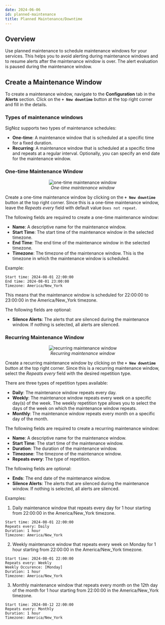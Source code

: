 ```yaml
---
date: 2024-06-06
id: planned-maintenance
title: Planned Maintenance/Downtime
---
```



## Overview

Use planned maintenance to schedule maintenance windows for your services. This helps you to avoid alerting during maintenance windows and to resume alerts after the maintenance window is over. The alert evaluation is paused during the maintenance window.

## Create a Maintenance Window

To create a maintenance window, navigate to the **Configuration** tab in the **Alerts** section. Click on the **`+ New downtime`** button at the top right corner and fill in the details.

### Types of maintenance windows

SigNoz supports two types of maintenance schedules:

- **One-time**: A maintenance window that is scheduled at a specific time for a fixed duration.
- **Recurring**: A maintenance window that is scheduled at a specific time and repeats at a regular interval. Optionally, you can specify an end date for the maintenance window.

### One-time Maintenance Window

<figure data-zoomable align='center'>
    <img src="/img/docs/product-features/alerts/one-time.png" alt="one-time maintenance window"/>
    <figcaption><i>One-time maintenance window</i></figcaption>
</figure>

Create a one-time maintenance window by clicking on the **`+ New downtime`** button at the top right corner. Since this is a one-time maintenance window, leave the *Repeats every* field with default value `Does not repeat`.

The following fields are required to create a one-time maintenance window:

- **Name**: A descriptive name for the maintenance window.
- **Start Time**: The start time of the maintenance window in the selected timezone.
- **End Time**: The end time of the maintenance window in the selected timezone.
- **Timezone**: The timezone of the maintenance window. This is the timezone in which the maintenance window is scheduled.

Example:

```
Start time: 2024-08-01 22:00:00
End time: 2024-08-01 23:00:00
Timezone: America/New_York
```

This means that the maintenance window is scheduled for 22:00:00 to 23:00:00 in the America/New_York timezone.

The following fields are optional:

- **Silence Alerts**: The alerts that are silenced during the maintenance window. If nothing is selected, all alerts are silenced.

### Recurring Maintenance Window

<figure data-zoomable align='center'>
    <img src="/img/docs/product-features/alerts/recurring-daily.png" alt="recurring maintenance window"/>
    <figcaption><i>Recurring maintenance window</i></figcaption>
</figure>

Create a recurring maintenance window by clicking on the **`+ New downtime`** button at the top right corner. Since this is a recurring maintenance window, select the *Repeats every* field with the desired repetition type.

There are three types of repetition types available:

- **Daily**: The maintenance window repeats every day.
- **Weekly**: The maintenance window repeats every week on a specific day(s) of the week. The weekly repetition type allows you to select the days of the week on which the maintenance window repeats.
- **Monthly**: The maintenance window repeats every month on a specific day of the month.

The following fields are required to create a recurring maintenance window:

- **Name**: A descriptive name for the maintenance window.
- **Start Time**: The start time of the maintenance window.
- **Duration**: The duration of the maintenance window.
- **Timezone**: The timezone of the maintenance window.
- **Repeats every**: The type of repetition.

The following fields are optional:

- **Ends**: The end date of the maintenance window.
- **Silence Alerts**: The alerts that are silenced during the maintenance window. If nothing is selected, all alerts are silenced.

Examples:

1. Daily maintenance window that repeats every day for 1 hour starting from 22:00:00 in the America/New_York timezone.

```
Start time: 2024-08-01 22:00:00
Repeats every: Daily
Duration: 1 hour
Timezone: America/New_York
```

2. Weekly maintenance window that repeats every week on Monday for 1 hour starting from 22:00:00 in the America/New_York timezone.

```
Start time: 2024-08-01 22:00:00
Repeats every: Weekly
Weekly Occurence: [Monday]
Duration: 1 hour
Timezone: America/New_York
```

3. Monthly maintenance window that repeats every month on the 12th day of the month for 1 hour starting from 22:00:00 in the America/New_York timezone.

```
Start time: 2024-08-12 22:00:00
Repeats every: Monthly
Duration: 1 hour
Timezone: America/New_York
```
